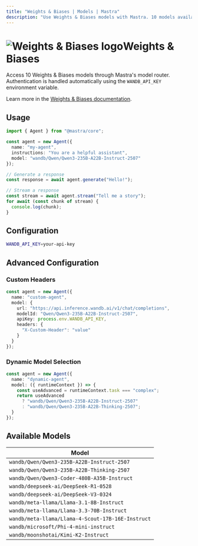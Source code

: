 ```yaml
---
title: "Weights & Biases | Models | Mastra"
description: "Use Weights & Biases models with Mastra. 10 models available."
---
```


# <img src="https://models.dev/logos/wandb.svg" alt="Weights & Biases logo" className="inline w-8 h-8 mr-2 align-middle dark:invert dark:brightness-0 dark:contrast-200" />Weights & Biases

Access 10 Weights & Biases models through Mastra's model router. Authentication is handled automatically using the `WANDB_API_KEY` environment variable.

Learn more in the [Weights & Biases documentation](https://weave-docs.wandb.ai).

## Usage

```typescript
import { Agent } from "@mastra/core";

const agent = new Agent({
  name: "my-agent",
  instructions: "You are a helpful assistant",
  model: "wandb/Qwen/Qwen3-235B-A22B-Instruct-2507"
});

// Generate a response
const response = await agent.generate("Hello!");

// Stream a response
const stream = await agent.stream("Tell me a story");
for await (const chunk of stream) {
  console.log(chunk);
}
```

## Configuration

```bash
WANDB_API_KEY=your-api-key
```

## Advanced Configuration

### Custom Headers

```typescript
const agent = new Agent({
  name: "custom-agent",
  model: {
    url: "https://api.inference.wandb.ai/v1/chat/completions",
    modelId: "Qwen/Qwen3-235B-A22B-Instruct-2507",
    apiKey: process.env.WANDB_API_KEY,
    headers: {
      "X-Custom-Header": "value"
    }
  }
});
```

### Dynamic Model Selection

```typescript
const agent = new Agent({
  name: "dynamic-agent",
  model: ({ runtimeContext }) => {
    const useAdvanced = runtimeContext.task === "complex";
    return useAdvanced 
      ? "wandb/Qwen/Qwen3-235B-A22B-Instruct-2507"
      : "wandb/Qwen/Qwen3-235B-A22B-Thinking-2507";
  }
});
```

## Available Models

| Model |
|-------|
| `wandb/Qwen/Qwen3-235B-A22B-Instruct-2507` |
| `wandb/Qwen/Qwen3-235B-A22B-Thinking-2507` |
| `wandb/Qwen/Qwen3-Coder-480B-A35B-Instruct` |
| `wandb/deepseek-ai/DeepSeek-R1-0528` |
| `wandb/deepseek-ai/DeepSeek-V3-0324` |
| `wandb/meta-llama/Llama-3.1-8B-Instruct` |
| `wandb/meta-llama/Llama-3.3-70B-Instruct` |
| `wandb/meta-llama/Llama-4-Scout-17B-16E-Instruct` |
| `wandb/microsoft/Phi-4-mini-instruct` |
| `wandb/moonshotai/Kimi-K2-Instruct` |
